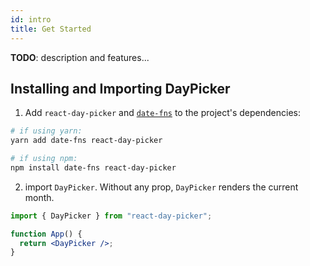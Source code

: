 ```yaml
---
id: intro
title: Get Started
---
```


**TODO**: description and features...

## Installing and Importing DayPicker

1. Add `react-day-picker` and [`date-fns`](https://date-fns.org/) to the project's dependencies:

```bash
# if using yarn:
yarn add date-fns react-day-picker

# if using npm:
npm install date-fns react-day-picker
```

2. import `DayPicker`. Without any prop, `DayPicker` renders the current month.

```jsx preview
import { DayPicker } from "react-day-picker";

function App() {
  return <DayPicker />;
}
```
